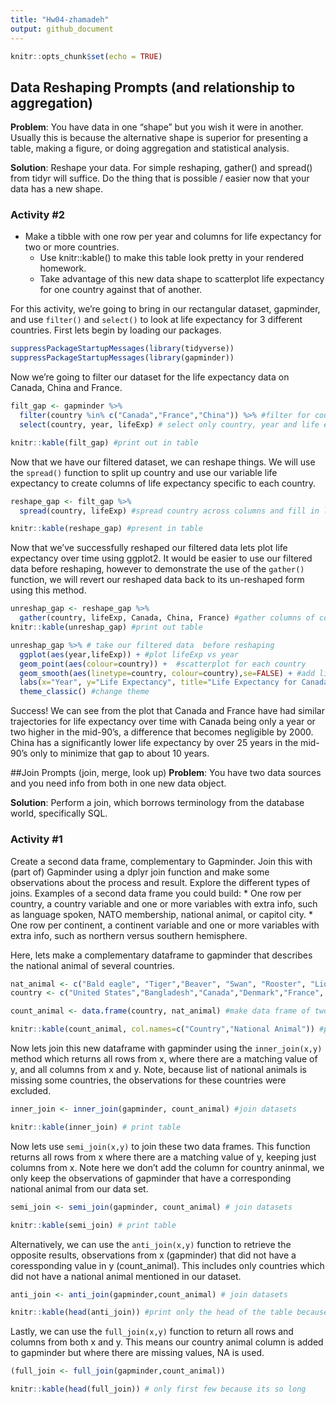 ```yaml
---
title: "Hw04-zhamadeh"
output: github_document
---
```


```r
knitr::opts_chunk$set(echo = TRUE)
```

## Data Reshaping Prompts (and relationship to aggregation)
**Problem**: You have data in one “shape” but you wish it were in another. Usually this is because the alternative shape is superior for presenting a table, making a figure, or doing aggregation and statistical analysis.

**Solution**: Reshape your data. For simple reshaping, gather() and spread() from tidyr will suffice. Do the thing that is possible / easier now that your data has a new shape.

### Activity #2
* Make a tibble with one row per year and columns for life expectancy for two or more countries.
    *   Use knitr::kable() to make this table look pretty in your rendered homework.
    *   Take advantage of this new data shape to scatterplot life expectancy for one country against that of another.
    
For this activity, we're going to bring in our rectangular dataset, gapminder, and use `filter()` and `select()` to look at life expectancy for 3 different countries. First lets begin by loading our packages.

```r
suppressPackageStartupMessages(library(tidyverse))
suppressPackageStartupMessages(library(gapminder))
```

Now we're going to filter our dataset for the life expectancy data on Canada, China and France.

```r
filt_gap <- gapminder %>%
  filter(country %in% c("Canada","France","China")) %>% #filter for countries of interest
  select(country, year, lifeExp) # select only country, year and life expectancy

knitr::kable(filt_gap) #print out in table
```

Now that we have our filtered dataset, we can reshape things. We will use the `spread()` function to split up country and use our variable life expectancy to create columns of life expectancy specific to each country.

```r
reshape_gap <- filt_gap %>%
  spread(country, lifeExp) #spread country across columns and fill in lifeExp data

knitr::kable(reshape_gap) #present in table
```

Now that we've successfully reshaped our filtered data lets plot life expectancy over time using ggplot2. It would be easier to use our filtered data before reshaping, however to demonstrate the use of the `gather()` function, we will revert our reshaped data back to its un-reshaped form using this method.

```r
unreshap_gap <- reshape_gap %>%
  gather(country, lifeExp, Canada, China, France) #gather columns of country and make one lifeExp column
knitr::kable(unreshap_gap) #print out table
```


```r
unreshap_gap %>% # take our filtered data  before reshaping
  ggplot(aes(year,lifeExp)) + #plot lifeExp vs year
  geom_point(aes(colour=country)) +  #scatterplot for each country
  geom_smooth(aes(linetype=country, colour=country),se=FALSE) + #add line connecting each countries points
  labs(x="Year", y="Life Expectancy", title="Life Expectancy for Canada, France and China") + #add labels
  theme_classic() #change theme

```

Success! We can see from the plot that Canada and France have had similar trajectories for life expectancy over time with Canada being only a year or two higher in the mid-90's, a difference that becomes negligible by 2000. China has a significantly lower life expectancy by over 25 years in the mid-90's only to minimize that gap to about 10 years. 

##Join Prompts (join, merge, look up)
**Problem**: You have two data sources and you need info from both in one new data object.

**Solution**: Perform a join, which borrows terminology from the database world, specifically SQL.

### Activity #1

Create a second data frame, complementary to Gapminder. Join this with (part of) Gapminder using a dplyr join function and make some observations about the process and result. Explore the different types of joins. Examples of a second data frame you could build:
* One row per country, a country variable and one or more variables with extra info, such as language spoken, NATO membership, national animal, or capitol city.
* One row per continent, a continent variable and one or more variables with extra info, such as northern versus southern hemisphere.


Here, lets make a complementary dataframe to gapminder that describes the national animal of several countries.

```r
nat_animal <- c("Bald eagle", "Tiger","Beaver", "Swan", "Rooster", "Lion") #country animal
country <- c("United States","Bangladesh","Canada","Denmark","France", "Libya") #country

count_animal <- data.frame(country, nat_animal) #make data frame of two vectors

knitr::kable(count_animal, col.names=c("Country","National Animal")) #print out table with labels

```

Now lets join this new dataframe with gapminder using the `inner_join(x,y)` method which returns all rows from x, where there are a matching value of y, and all columns from x and y. Note, because list of national animals is missing some countries, the observations for these countries were excluded.

```r
inner_join <- inner_join(gapminder, count_animal) #join datasets

knitr::kable(inner_join) # print table
```

Now lets use `semi_join(x,y)` to join these two data frames. This function returns all rows from x where there are a matching value of y, keeping just columns from x. Note here we don't add the column for country aninmal, we only keep the observations of gapminder that have a corresponding national animal from our data set.
```r
semi_join <- semi_join(gapminder, count_animal) # join datasets

knitr::kable(semi_join) # print table
```

Alternatively, we can use the `anti_join(x,y)` function to retrieve the opposite results, observations from x (gapminder) that did not have a coressponding value in y (count_animal). This includes only countries which did not have a national animal mentioned in our dataset.

```r
anti_join <- anti_join(gapminder,count_animal) # join datasets

knitr::kable(head(anti_join)) #print only the head of the table because its too long
```

Lastly, we can use the `full_join(x,y)` function to return all rows and columns from both x and y. This means our country animal column is added to gapminder but where there are missing values, NA is used.

```r
(full_join <- full_join(gapminder,count_animal))

knitr::kable(head(full_join)) # only first few because its so long
```



